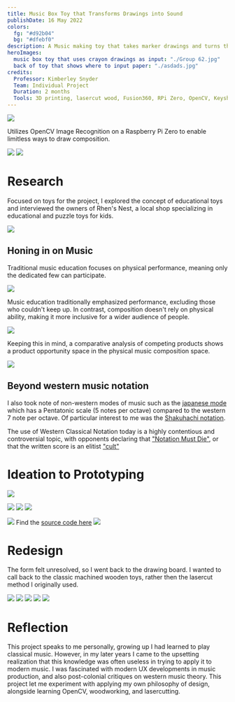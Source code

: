 ```yaml
---
title: Music Box Toy that Transforms Drawings into Sound
publishDate: 16 May 2022
colors:
  fg: "#d92b04"
  bg: "#dfebf0"
description: A Music making toy that takes marker drawings and turns them into sound so that even young kids aged 6-7 can learn the beginnings of music composition.
heroImages:
  music box toy that uses crayon drawings as input: "./Group 62.jpg"
  back of toy that shows where to input paper: "./asdads.jpg"
credits:
  Professor: Kimberley Snyder
  Team: Individual Project
  Duration: 2 months
  Tools: 3D printing, lasercut wood, Fusion360, RPi Zero, OpenCV, Keyshot, Figma
---
```


![](<./toy project 26.jpg>)

Utilizes OpenCV Image Recognition on a Raspberry Pi Zero to enable limitless ways to draw composition.

![](<./Frame 56.jpg>)
![](<./Frame 57.jpg>)

# Research

Focused on toys for the project, I explored the concept of educational toys and interviewed the owners of Rhen's Nest, a local shop specializing in educational and puzzle toys for kids.

![](<./toy project 30.jpg>)

## Honing in on Music

Traditional music education focuses on physical performance, meaning only the dedicated few can participate.

![](<./toy project 31.jpg>)

Music education traditionally emphasized performance, excluding those who couldn't keep up. In contrast, composition doesn't rely on physical ability, making it more inclusive for a wider audience of people.

![](<./toy project 20.jpg>)

Keeping this in mind, a comparative analysis of competing products shows a product opportunity space in the physical music composition space.

![](<./toy project 21.jpg>)

## Beyond western music notation

I also took note of non-western modes of music such as the [japanese mode](https://en.wikipedia.org/wiki/Japanese_mode) which has a Pentatonic scale (5 notes per octave) compared to the western 7 note per octave. Of particular interest to me was the [Shakuhachi notation](https://en.wikipedia.org/wiki/Shakuhachi_musical_notation).

The use of Western Classical Notation today is a highly contentious and controversial topic, with opponents declaring that ["Notation Must Die"](https://www.youtube.com/watch?v=Eq3bUFgEcb4), or that the written score is an elitist ["cult"](https://www.youtube.com/watch?v=KA6mkg0KNco)

# Ideation to Prototyping

![](<./toy project 2224.jpg>)

![](<./toy project 33.jpg>)
![](<./toy project 252.jpg>)
![](<./toy project 36.jpg>)

![](<./toy project 27.jpg>)
Find the [source code here](https://github.com/codelastnight/color2audio/blob/main/detection.py)
![](<./toy project 28.jpg>)

# Redesign

The form felt unresolved, so I went back to the drawing board. I wanted to call back to the classic machined wooden toys, rather then the lasercut method I originally used.

![](<./toy project 34.jpg>)
![](<./Group 61.jpg>)
![](<./Frame 56.jpg>)
![](<./Frame 57.jpg>)
![](<./Frame 58.jpg>)

# Reflection

This project speaks to me personally, growing up I had learned to play classical music. However, in my later years I came to the upsetting realization that this knowledge was often useless in trying to apply it to modern music. I was fascinated with modern UX developments in music production, and also post-colonial critiques on western music theory. This project let me experiment with applying my own philosophy of design, alongside learning OpenCV, woodworking, and lasercutting.
